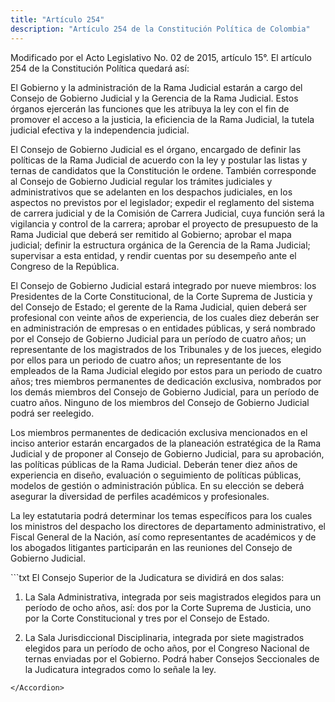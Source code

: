 ```yaml
---
title: "Artículo 254"
description: "Artículo 254 de la Constitución Política de Colombia"
---
```


<Warning>Modificado por el Acto Legislativo No. 02 de 2015, artículo 15°. El artículo 254 de la Constitución Política quedará así: </Warning>

El Gobierno y la administración de la Rama Judicial estarán a cargo del Consejo de Gobierno Judicial y la Gerencia de la Rama Judicial. Estos órganos ejercerán las funciones que les atribuya la ley con el fin de promover el acceso a la justicia, la eficiencia de la Rama Judicial, la tutela judicial efectiva y la independencia judicial. 

El Consejo de Gobierno Judicial es el órgano, encargado de definir las políticas de la Rama Judicial de acuerdo con la ley y postular las listas y ternas de candidatos que la Constitución le ordene. También corresponde al Consejo de Gobierno Judicial regular los trámites judiciales y administrativos que se adelanten en los despachos judiciales, en los aspectos no previstos por el legislador; expedir el reglamento del sistema de carrera judicial y de la Comisión de Carrera Judicial, cuya función será la vigilancia y control de la carrera; aprobar el proyecto de presupuesto de la Rama Judicial que deberá ser remitido al Gobierno; aprobar el mapa judicial; definir la estructura orgánica de la Gerencia de la Rama Judicial; supervisar a esta entidad, y rendir cuentas por su desempeño ante el Congreso de la República.

El Consejo de Gobierno Judicial estará integrado por nueve miembros: los Presidentes de la Corte Constitucional, de la Corte Suprema de Justicia y del Consejo de Estado; el gerente de la Rama Judicial, quien deberá ser profesional con veinte años de experiencia, de los cuales diez deberán ser en administración de empresas o en entidades públicas, y será nombrado por el Consejo de Gobierno Judicial para un período de cuatro años; un representante de los magistrados de los Tribunales y de los jueces, elegido por ellos para un periodo de cuatro años; un representante de los empleados de la Rama Judicial elegido por estos para un periodo de cuatro años; tres miembros permanentes de dedicación exclusiva, nombrados por los demás miembros del Consejo de Gobierno Judicial, para un período de cuatro años. Ninguno de los miembros del Consejo de Gobierno Judicial podrá ser reelegido.

Los miembros permanentes de dedicación exclusiva mencionados en el inciso anterior estarán encargados de la planeación estratégica de la Rama Judicial y de proponer al Consejo de Gobierno Judicial, para su aprobación, las políticas públicas de la Rama Judicial. Deberán tener diez años de experiencia en diseño, evaluación o seguimiento de políticas públicas, modelos de gestión o administración pública. En su elección se deberá asegurar la diversidad de perfiles académicos y profesionales. 

La ley estatutaria podrá determinar los temas específicos para los cuales los ministros del despacho los directores de departamento administrativo, el Fiscal General de la Nación, así como representantes de académicos y de los abogados litigantes participarán en las reuniones del Consejo de Gobierno Judicial. 


<Accordion title="Artículo original antes de la modificación:">
```txt
El Consejo Superior de la Judicatura se dividirá en dos salas:

1. La Sala Administrativa, integrada por seis magistrados elegidos para un período de ocho años, así: dos por la Corte Suprema de Justicia, uno por la Corte Constitucional y tres por el Consejo de Estado.

2. La Sala Jurisdiccional Disciplinaria, integrada por siete magistrados elegidos para un período de ocho años, por el Congreso Nacional de ternas enviadas por el Gobierno. Podrá haber Consejos Seccionales de la Judicatura integrados como lo señale la ley.

```
</Accordion>
